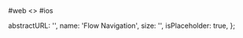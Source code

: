 
<RenderTabs>
#web
<>
  <LiveEditorBlock code={code} scope={{ FlowNavigation }} display='vertical'/>
  <GeneratePropsTable componentName="FlowNavigation" />
</>
#ios
</RenderTabs>

  abstractURL: '',
  name: 'Flow Navigation',
  size: '',
  isPlaceholder: true,
};
